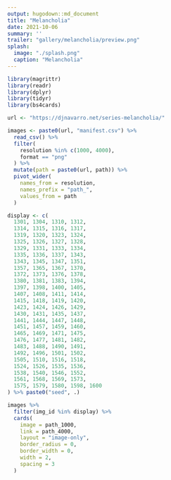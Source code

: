 ```yaml
---
output: hugodown::md_document
title: "Melancholia"
date: 2021-10-06
summary: ''
trailer: "gallery/melancholia/preview.png"
splash:
  image: "./splash.png"
  caption: "Melancholia"
---
```


```r
library(magrittr)
library(readr)
library(dplyr)
library(tidyr)
library(bs4cards)

url <- "https://djnavarro.net/series-melancholia/"

images <- paste0(url, "manifest.csv") %>% 
  read_csv() %>% 
  filter(
    resolution %in% c(1000, 4000), 
    format == "png"
  ) %>% 
  mutate(path = paste0(url, path)) %>% 
  pivot_wider(
    names_from = resolution, 
    names_prefix = "path_", 
    values_from = path
  ) 

display <- c(
  1301, 1304, 1310, 1312,
  1314, 1315, 1316, 1317,
  1319, 1320, 1323, 1324,
  1325, 1326, 1327, 1328,
  1329, 1331, 1333, 1334,
  1335, 1336, 1337, 1343,
  1343, 1345, 1347, 1351,
  1357, 1365, 1367, 1370,
  1372, 1373, 1376, 1378,
  1380, 1381, 1383, 1394,
  1397, 1398, 1400, 1405,
  1407, 1408, 1411, 1414,
  1415, 1418, 1419, 1420,
  1423, 1424, 1426, 1429,
  1430, 1431, 1435, 1437,
  1441, 1444, 1447, 1448,
  1451, 1457, 1459, 1460,
  1465, 1469, 1471, 1475,
  1476, 1477, 1481, 1482,
  1483, 1488, 1490, 1491,
  1492, 1496, 1501, 1502,
  1505, 1510, 1516, 1518,
  1524, 1526, 1535, 1536,
  1538, 1540, 1546, 1552,
  1561, 1568, 1569, 1573,
  1575, 1579, 1580, 1598, 1600
) %>% paste0("seed", .)
```

```r
images %>%
  filter(img_id %in% display) %>% 
  cards(
    image = path_1000,
    link = path_4000,
    layout = "image-only", 
    border_radius = 0,
    border_width = 0, 
    width = 2,
    spacing = 3
  )  
```

